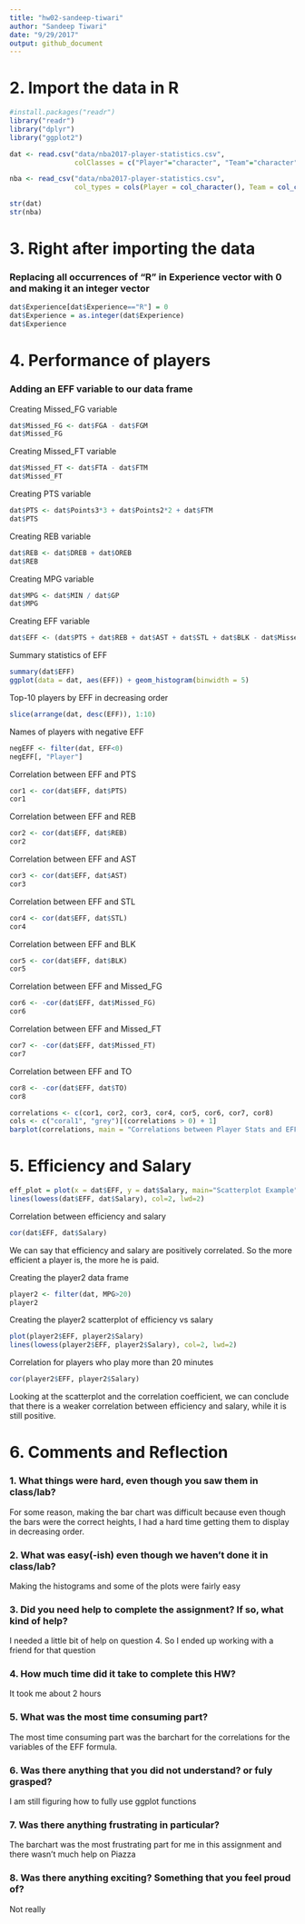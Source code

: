 ```yaml
---
title: "hw02-sandeep-tiwari"
author: "Sandeep Tiwari"
date: "9/29/2017"
output: github_document
---
```


# 2. Import the data in R
```r
#install.packages("readr")
library("readr")
library("dplyr")
library("ggplot2")
```

```r
dat <- read.csv("data/nba2017-player-statistics.csv", 
                colClasses = c("Player"="character", "Team"="character", "Experience"="character", "Position"="factor", "Salary"="double"))
```

```r
nba <- read_csv("data/nba2017-player-statistics.csv",
                col_types = cols(Player = col_character(), Team = col_character(), Experience = col_integer(), Position = col_factor(levels = c("PG", "SG", "SF", "PF", "C")), Salary = col_double()))
```

```r
str(dat)
str(nba)
```

# 3. Right after importing the data
### Replacing all occurrences of "R" in Experience vector with 0 and making it an integer vector
```r
dat$Experience[dat$Experience=="R"] = 0
dat$Experience = as.integer(dat$Experience)
dat$Experience
```

# 4. Performance of players

### Adding an EFF variable to our data frame
Creating Missed_FG variable
```r
dat$Missed_FG <- dat$FGA - dat$FGM
dat$Missed_FG
```

Creating Missed_FT variable
```r
dat$Missed_FT <- dat$FTA - dat$FTM
dat$Missed_FT
```

Creating PTS variable
```r
dat$PTS <- dat$Points3*3 + dat$Points2*2 + dat$FTM
dat$PTS
```

Creating REB variable
```r
dat$REB <- dat$DREB + dat$OREB
dat$REB
```

Creating MPG variable
```r
dat$MPG <- dat$MIN / dat$GP
dat$MPG
```

Creating EFF variable
```r
dat$EFF <- (dat$PTS + dat$REB + dat$AST + dat$STL + dat$BLK - dat$Missed_FG - dat$Missed_FT - dat$TO) / dat$GP
```

Summary statistics of EFF
```r
summary(dat$EFF)
ggplot(data = dat, aes(EFF)) + geom_histogram(binwidth = 5)
```

Top-10 players by EFF in decreasing order
```r
slice(arrange(dat, desc(EFF)), 1:10)
```

Names of players with negative EFF
```r
negEFF <- filter(dat, EFF<0)
negEFF[, "Player"]
```
Correlation between EFF and PTS
```r
cor1 <- cor(dat$EFF, dat$PTS)
cor1
```

Correlation between EFF and REB
```r
cor2 <- cor(dat$EFF, dat$REB)
cor2
```

Correlation between EFF and AST
```r
cor3 <- cor(dat$EFF, dat$AST)
cor3
```

Correlation between EFF and STL
```r
cor4 <- cor(dat$EFF, dat$STL)
cor4
```

Correlation between EFF and BLK
```r
cor5 <- cor(dat$EFF, dat$BLK)
cor5
```

Correlation between EFF and Missed_FG
```r
cor6 <- -cor(dat$EFF, dat$Missed_FG)
cor6
```

Correlation between EFF and Missed_FT
```r
cor7 <- -cor(dat$EFF, dat$Missed_FT)
cor7
```

Correlation between EFF and TO
```r
cor8 <- -cor(dat$EFF, dat$TO)
cor8
```

```r
correlations <- c(cor1, cor2, cor3, cor4, cor5, cor6, cor7, cor8)
cols <- c("coral1", "grey")[(correlations > 0) + 1]
barplot(correlations, main = "Correlations between Player Stats and EFF", names.arg = c("PTS", "REB", "AST", "STL", "BLK", "Missed_FG", "Missed_FT", "TO"), cex.names = 0.4, col = cols)
```


# 5. Efficiency and Salary

```r
eff_plot = plot(x = dat$EFF, y = dat$Salary, main="Scatterplot Example", xlab="Efficiency", ylab="Salary")
lines(lowess(dat$EFF, dat$Salary), col=2, lwd=2)

```

Correlation between efficiency and salary
```r
cor(dat$EFF, dat$Salary)
```
We can say that efficiency and salary are positively correlated. So the more efficient a player is, the more he is paid.

Creating the player2 data frame
```r
player2 <- filter(dat, MPG>20)
player2
```

Creating the player2 scatterplot of efficiency vs salary
```r
plot(player2$EFF, player2$Salary)
lines(lowess(player2$EFF, player2$Salary), col=2, lwd=2)
```

Correlation for players who play more than 20 minutes
```r
cor(player2$EFF, player2$Salary)
```

Looking at the scatterplot and the correlation coefficient, we can conclude that there is a weaker correlation between efficiency and salary, while it is still positive.

# 6. Comments and Reflection

### 1. What things were hard, even though you saw them in class/lab?
For some reason, making the bar chart was difficult because even though the bars were the correct heights, I had a hard time getting them to display in decreasing order.

### 2. What was easy(-ish) even though we haven't done it in class/lab?
Making the histograms and some of the plots were fairly easy

### 3. Did you need help to complete the assignment? If so, what kind of help?
I needed a little bit of help on question 4. So I ended up working with a friend for that question

### 4. How much time did it take to complete this HW?
It took me about 2 hours

### 5. What was the most time consuming part?
The most time consuming part was the barchart for the correlations for the variables of the EFF formula.

### 6. Was there anything that you did not understand? or fuly grasped?
I am still figuring how to fully use ggplot functions

### 7. Was there anything frustrating in particular?
The barchart was the most frustrating part for me in this assignment and there wasn't much help on Piazza

### 8. Was there anything exciting? Something that you feel proud of?
Not really
